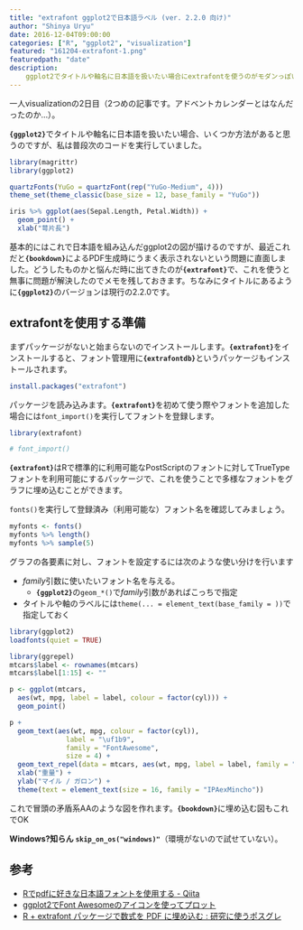 ```yaml
---
title: "extrafont ggplot2で日本語ラベル (ver. 2.2.0 向け)"
author: "Shinya Uryu"
date: 2016-12-04T09:00:00
categories: ["R", "ggplot2", "visualization"]
featured: "161204-extrafont-1.png"
featuredpath: "date"
description:
    ggplot2でタイトルや軸名に日本語を扱いたい場合にextrafontを使うのがモダンっぽいという話。
---
```


一人visualizationの2日目（2つめの記事です。アドベントカレンダーとはなんだったのか...）。

**`{ggplot2}`**でタイトルや軸名に日本語を扱いたい場合、いくつか方法があると思うのですが、私は普段次のコードを実行していました。

```r
library(magrittr)
library(ggplot2)
```

```r
quartzFonts(YuGo = quartzFont(rep("YuGo-Medium", 4)))
theme_set(theme_classic(base_size = 12, base_family = "YuGo"))

iris %>% ggplot(aes(Sepal.Length, Petal.Width)) +
  geom_point() +
  xlab("萼片長")
```

基本的にはこれで日本語を組み込んだggplot2の図が描けるのですが、最近これだと**`{bookdown}`**によるPDF生成時にうまく表示されないという問題に直面しました。どうしたものかと悩んだ時に出てきたのが**`{extrafont}`**で、これを使うと無事に問題が解決したのでメモを残しておきます。ちなみにタイトルにあるように**`{ggplot2}`**のバージョンは現行の2.2.0です。

## extrafontを使用する準備

まずパッケージがないと始まらないのでインストールします。**`{extrafont}`**をインストールすると、フォント管理用に**`{extrafontdb}`**というパッケージもインストールされます。

```r
install.packages("extrafont")
```

パッケージを読み込みます。**`{extrafont}`**を初めて使う際やフォントを追加した場合には`font_import()`を実行してフォントを登録します。

```r
library(extrafont)

# font_import()
```

**`{extrafont}`**はRで標準的に利用可能なPostScriptのフォントに対してTrueTypeフォントを利用可能にするパッケージで、これを使うことで多様なフォントをグラフに埋め込むことができます。

`fonts()`を実行して登録済み（利用可能な）フォント名を確認してみましょう。

```r
myfonts <- fonts()
myfonts %>% length()
myfonts %>% sample(5)
```

グラフの各要素に対し、フォントを設定するには次のような使い分けを行います

- *family*引数に使いたいフォント名を与える。
    - **`{ggplot2}`**の`geom_*()`で*family*引数があればこっちで指定
- タイトルや軸のラベルには`theme(... = element_text(base_family = ))`で指定しておく

```r
library(ggplot2)
loadfonts(quiet = TRUE)

library(ggrepel)
mtcars$label <- rownames(mtcars)
mtcars$label[1:15] <- ""

p <- ggplot(mtcars,
  aes(wt, mpg, label = label, colour = factor(cyl))) +
  geom_point()

p +  
  geom_text(aes(wt, mpg, colour = factor(cyl)),
              label = "\uf1b9",
              family = "FontAwesome",
              size = 4) +
  geom_text_repel(data = mtcars, aes(wt, mpg, label = label, family = "xkcd")) +
  xlab("重量") +
  ylab("マイル / ガロン") +
  theme(text = element_text(size = 16, family = "IPAexMincho"))
```

これで冒頭の矛盾系AAのような図を作れます。**`{bookdown}`**に埋め込む図もこれでOK

**Windows?知らん `skip_on_os("windows)"`**（環境がないので試せていない）。

## 参考

- [Rでpdfに好きな日本語フォントを使用する - Qiita](http://qiita.com/miiton@github/items/1e50ab643653b7a58954)
- [ggplot2でFont Awesomeのアイコンを使ってプロット](http://notchained.hatenablog.com/entry/2015/06/02/235436)
* [R + extrafont パッケージで数式を PDF に埋め込む : 研究に使うポスグレ](http://kenpg2.seesaa.net/article/414814562.html)
